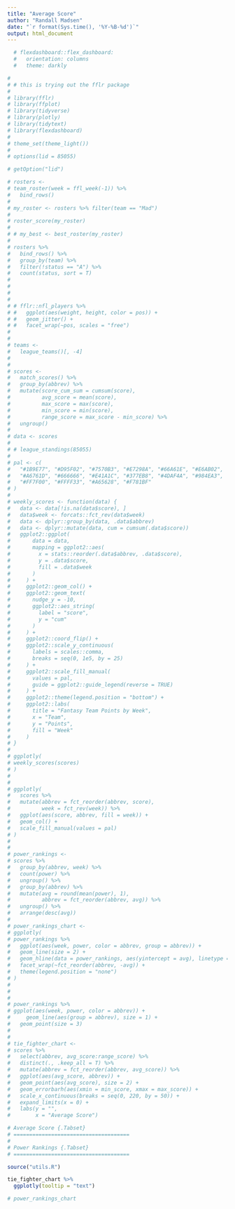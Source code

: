 ---
title: "Average Score"
author: "Randall Madsen"
date: "`r format(Sys.time(), '%Y-%B-%d')`"
output: html_document
---



```{r message=FALSE, warning=FALSE, include=FALSE, paged.print=FALSE}


  # flexdashboard::flex_dashboard:
  #   orientation: columns
  #   theme: darkly

# 
# # this is trying out the fflr package
# 
# library(fflr)
# library(ffplot)
# library(tidyverse)
# library(plotly)
# library(tidytext)
# library(flexdashboard)
# 
# theme_set(theme_light())
# 
# options(lid = 85055)

# getOption("lid")
```


```{r message=FALSE, warning=FALSE, include=FALSE, paged.print=FALSE}
# rosters <- 
# team_roster(week = ffl_week(-1)) %>%
#   bind_rows()
#   
# my_roster <- rosters %>% filter(team == "Mad")
# 
# roster_score(my_roster)
# 
# # my_best <- best_roster(my_roster)
# 
# rosters %>% 
#   bind_rows() %>% 
#   group_by(team) %>% 
#   filter(!status == "A") %>% 
#   count(status, sort = T) 
# 
# 
# 
# 
# # fflr::nfl_players %>% 
# #   ggplot(aes(weight, height, color = pos)) +
# #   geom_jitter() +
# #   facet_wrap(~pos, scales = "free")
# 
# 
# teams <- 
#   league_teams()[, -4]
# 
# 
# scores <- 
#   match_scores() %>% 
#   group_by(abbrev) %>% 
#   mutate(score_cum_sum = cumsum(score),
#          avg_score = mean(score),
#          max_score = max(score),
#          min_score = min(score),
#          range_score = max_score - min_score) %>% 
#   ungroup()
# 
# data <- scores
# 
# # league_standings(85055)
# 
# pal <- c(
#   "#1B9E77", "#D95F02", "#7570B3", "#E7298A", "#66A61E", "#E6AB02",
#   "#A6761D", "#666666", "#E41A1C", "#377EB8", "#4DAF4A", "#984EA3",
#   "#FF7F00", "#FFFF33", "#A65628", "#F781BF"
# )
# 
# weekly_scores <- function(data) {
#   data <- data[!is.na(data$score), ]
#   data$week <- forcats::fct_rev(data$week)
#   data <- dplyr::group_by(data, .data$abbrev)
#   data <- dplyr::mutate(data, cum = cumsum(.data$score))
#   ggplot2::ggplot(
#       data = data,
#       mapping = ggplot2::aes(
#         x = stats::reorder(.data$abbrev, .data$score),
#         y = .data$score,
#         fill = .data$week
#       )
#     ) +
#     ggplot2::geom_col() +
#     ggplot2::geom_text(
#       nudge_y = -10,
#       ggplot2::aes_string(
#         label = "score",
#         y = "cum"
#       )
#     ) +
#     ggplot2::coord_flip() +
#     ggplot2::scale_y_continuous(
#       labels = scales::comma,
#       breaks = seq(0, 1e5, by = 25)
#     ) +
#     ggplot2::scale_fill_manual(
#       values = pal,
#       guide = ggplot2::guide_legend(reverse = TRUE)
#     ) +
#     ggplot2::theme(legend.position = "bottom") +
#     ggplot2::labs(
#       title = "Fantasy Team Points by Week",
#       x = "Team",
#       y = "Points",
#       fill = "Week"
#     )
# }
# 
# ggplotly(
# weekly_scores(scores)
# )
# 
# 
# ggplotly(
#   scores %>% 
#   mutate(abbrev = fct_reorder(abbrev, score),
#          week = fct_rev(week)) %>% 
#   ggplot(aes(score, abbrev, fill = week)) +
#   geom_col() +
#   scale_fill_manual(values = pal)
# )
# 
# 
# power_rankings <- 
# scores %>% 
#   group_by(abbrev, week) %>% 
#   count(power) %>% 
#   ungroup() %>% 
#   group_by(abbrev) %>% 
#   mutate(avg = round(mean(power), 1),
#          abbrev = fct_reorder(abbrev, avg)) %>% 
#   ungroup() %>% 
#   arrange(desc(avg))
# 
# power_rankings_chart <- 
# ggplotly(
# power_rankings %>% 
#   ggplot(aes(week, power, color = abbrev, group = abbrev)) +
#   geom_line(size = 2) +
#   geom_hline(data = power_rankings, aes(yintercept = avg), linetype = "dashed") +
#   facet_wrap(~fct_reorder(abbrev, -avg)) +
#   theme(legend.position = "none")
# )
# 
# 
# 
# power_rankings %>% 
# ggplot(aes(week, power, color = abbrev)) +
#     geom_line(aes(group = abbrev), size = 1) +
#   geom_point(size = 3)
# 
# 
# tie_fighter_chart <- 
# scores %>% 
#   select(abbrev, avg_score:range_score) %>% 
#   distinct(., .keep_all = T) %>% 
#   mutate(abbrev = fct_reorder(abbrev, avg_score)) %>% 
#   ggplot(aes(avg_score, abbrev)) +
#   geom_point(aes(avg_score), size = 2) +
#   geom_errorbarh(aes(xmin = min_score, xmax = max_score)) +
#   scale_x_continuous(breaks = seq(0, 220, by = 50)) +
#   expand_limits(x = 0) +
#   labs(y = "",
#        x = "Average Score")


```


```{r eval=FALSE, message=FALSE, warning=FALSE, include=FALSE, paged.print=FALSE}

# Average Score {.Tabset}
# =====================================
#   
# Power Rankings {.Tabset}
# ===================================== 

```

```{r message=FALSE, warning=FALSE, include=FALSE, paged.print=FALSE}
source("utils.R")
```
 

```{r echo=FALSE, message=FALSE, warning=FALSE, paged.print=FALSE}
tie_fighter_chart %>% 
  ggplotly(tooltip = "text")
```   
 


```{r echo=FALSE, message=FALSE, warning=FALSE, paged.print=FALSE}
# power_rankings_chart
```   